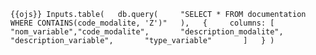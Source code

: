```{{ojs}}
Inputs.table(
  db.query(
    "SELECT * FROM documentation WHERE CONTAINS(code_modalite, 'Z')"
  ),
  {
    columns: [
      "nom_variable","code_modalite",
      "description_modalite", "description_variable",
      "type_variable"
      ]
  }
)
```



